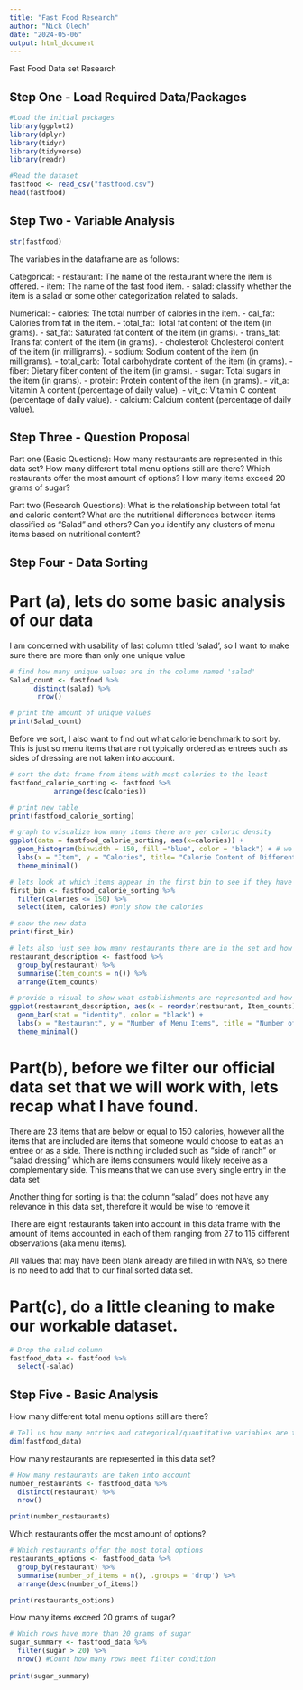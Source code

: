 ```yaml
---
title: "Fast Food Research"
author: "Nick Olech"
date: "2024-05-06"
output: html_document
---
```


Fast Food Data set Research

## Step One - Load Required Data/Packages
```r
#Load the initial packages
library(ggplot2)
library(dplyr)
library(tidyr)
library(tidyverse)
library(readr)

#Read the dataset
fastfood <- read_csv("fastfood.csv")
head(fastfood)
```
## Step Two - Variable Analysis
```r
str(fastfood)
```
The variables in the dataframe are as follows:

Categorical: 
- restaurant: The name of the restaurant where the item is offered.
- item: The name of the fast food item.
- salad: classify whether the item is a salad or some other categorization related to salads.

Numerical:
- calories: The total number of calories in the item.
- cal_fat: Calories from fat in the item.
- total_fat: Total fat content of the item (in grams).
- sat_fat: Saturated fat content of the item (in grams).
- trans_fat: Trans fat content of the item (in grams).
- cholesterol: Cholesterol content of the item (in milligrams).
- sodium: Sodium content of the item (in milligrams).
- total_carb: Total carbohydrate content of the item (in grams).
- fiber: Dietary fiber content of the item (in grams).
- sugar: Total sugars in the item (in grams).
- protein: Protein content of the item (in grams).
- vit_a: Vitamin A content (percentage of daily value).
- vit_c:  Vitamin C content (percentage of daily value).
- calcium: Calcium content (percentage of daily value).

## Step Three - Question Proposal

Part one (Basic Questions):
How many restaurants are represented in this data set?
How many different total menu options still are there?
Which restaurants offer the most amount of options?
How many items exceed 20 grams of sugar?

Part two (Research Questions):
What is the relationship between total fat and caloric content?
What are the nutritional differences between items classified as "Salad" and others?
Can you identify any clusters of menu items based on nutritional content?

## Step Four - Data Sorting

# Part (a), lets do some basic analysis of our data
I am concerned with usability of last column titled 'salad', so I want to make sure there are more than only one unique value

```r
# find how many unique values are in the column named 'salad'
Salad_count <- fastfood %>% 
      distinct(salad) %>%
       nrow()

# print the amount of unique values
print(Salad_count)
```
Before we sort, I also want to find out what calorie benchmark to sort by. This is just so menu items that are not typically ordered as entrees such as sides of dressing are not taken into account. 

```r
# sort the data frame from items with most calories to the least
fastfood_calorie_sorting <- fastfood %>% 
           arrange(desc(calories))

# print new table
print(fastfood_calorie_sorting)
```
```r
# graph to visualize how many items there are per caloric density
ggplot(data = fastfood_calorie_sorting, aes(x=calories)) +
  geom_histogram(binwidth = 150, fill ="blue", color = "black") + # we are going to put in bins of 150 calories
  labs(x = "Item", y = "Calories", title= "Calorie Content of Different Menu Items") + 
  theme_minimal()
```
```r
# lets look at which items appear in the first bin to see if they have relevance in our analysis
first_bin <- fastfood_calorie_sorting %>%
  filter(calories <= 150) %>%
  select(item, calories) #only show the calories

# show the new data
print(first_bin)
```
```r
# lets also just see how many restaurants there are in the set and how many recorded menu items are.
restaurant_description <- fastfood %>%
  group_by(restaurant) %>%
  summarise(Item_counts = n()) %>% 
  arrange(Item_counts)

# provide a visual to show what establishments are represented and how well they all are
ggplot(restaurant_description, aes(x = reorder(restaurant, Item_counts), y = Item_counts, fill = restaurant)) +
  geom_bar(stat = "identity", color = "black") +
  labs(x = "Restaurant", y = "Number of Menu Items", title = "Number of Menu Items per Restaurant") +
  theme_minimal()
```


# Part(b), before we filter our official data set that we will work with, lets recap what I have found.

There are 23 items that are below or equal to 150 calories, however all the items that are included are items that someone would  choose to eat as an entree or as a side. There is nothing included such as "side of ranch" or "salad dressing" which are items consumers would likely receive as a complementary side. This means that we can use every single entry in the data set

Another thing for sorting is that the column "salad" does not have any relevance in this data set, therefore it
would be wise to remove it

There are eight restaurants taken into account in this data frame with the amount of items accounted in each of them ranging from 27 to 115 different observations (aka menu items).

All values that may have been blank already are filled in with NA's, so there is no need to add that to our final sorted data set. 

# Part(c), do a little cleaning to make our workable dataset. 


```r
# Drop the salad column 
fastfood_data <- fastfood %>%
  select(-salad)
```

## Step Five - Basic Analysis

How many different total menu options still are there?
```r
# Tell us how many entries and categorical/quantitative variables are taken into account 
dim(fastfood_data)
```

How many restaurants are represented in this data set?
```r
# How many restaurants are taken into account
number_restaurants <- fastfood_data %>%
  distinct(restaurant) %>%  
  nrow()

print(number_restaurants)
```

Which restaurants offer the most amount of options?
```r
# Which restaurants offer the most total options
restaurants_options <- fastfood_data %>%
  group_by(restaurant) %>%
  summarise(number_of_items = n(), .groups = 'drop') %>%
  arrange(desc(number_of_items))

print(restaurants_options)
```

How many items exceed 20 grams of sugar?
```r
# Which rows have more than 20 grams of sugar
sugar_summary <- fastfood_data %>%
  filter(sugar > 20) %>%
  nrow() #Count how many rows meet filter condition
  
print(sugar_summary)
```









